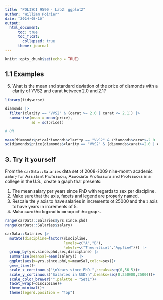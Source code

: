 ```yaml
---
title: "POLISCI 9590 - Lab2: ggplot2"
author: "William Poirier"
date: "2024-09-10"
output: 
  html_document:
      toc: true
      toc_float:
        collapsed: true
      theme: journal
---
```

<style>
.list-group-item.active, .list-group-item.active:hover, .list-group-item.active:focus {
    z-index: 2;
    color: #ffffff;
    background-color: #4F2683;
    border-color: #4F2683;
}

a {
    color: #4F2683;
    text-decoration: none;
}
</style>

```r
knitr::opts_chunk$set(echo = TRUE)
```

## 1.1 Examples

5. What is the mean and standard deviation of the price of diamonds with a clarity of VVS2 and carat between 2.0 and 2.1?
```r
library(tidyverse)

diamonds |>
  filter(clarity == "VVS2" & (carat >= 2.0 | carat <= 2.1)) |>
  summarise(mean = mean(price),
            sd = sd(price))

# OR

mean(diamonds$price[diamonds$clarity == "VVS2" & (diamonds$carat>=2.0 | diamonds$carat <= 2.1)])
sd(diamonds$price[diamonds$clarity == "VVS2" & (diamonds$carat>=2.0 | diamonds$carat <= 2.1)])

```

## 3. Try it yourself

From the `carData::Salaries` data set of 2008-2009 nine-month academic salary for Assistant Professors, Associate Professors and Professors in a college in the U.S., create a graph that presents:

  1. The mean salary per years since PhD with regards to sex per discipline.
  2. Make sure that the axis, facets and legend are properly named. 
  3. Rescale the y axis to have salaries in increments of 25000 and the x axis to have years in increments of 5.
  4. Make sure the legend is on top of the graph.

```r
range(carData::Salaries$yrs.since.phd)
range(carData::Salaries$salary)

carData::Salaries |> 
  mutate(discipline=factor(discipline,
                           levels=c("A","B"),
                           labels=c("Theoretical","Applied"))) |> 
  group_by(yrs.since.phd,sex,discipline) |> 
  summarise(meanSal=mean(salary)) |> 
  ggplot(aes(x=yrs.since.phd,y=meanSal,color=sex))+
  geom_line()+
  scale_x_continuous("\nYears since PhD.",breaks=seq(0,56,5))+
  scale_y_continuous("Salaries in USD\n",breaks=seq(0,250000,25000))+
  scale_color_brewer("",palette = "Set1")+
  facet_wrap(~discipline)+
  theme_minimal()+
  theme(legend.position = "top")
```

